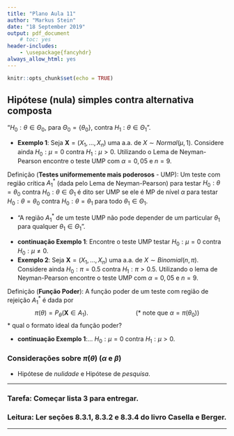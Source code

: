 ```yaml
---
title: "Plano Aula 11"
author: "Markus Stein"
date: "18 September 2019"
output: pdf_document
    # toc: yes
header-includes:
    - \usepackage{fancyhdr}
always_allow_html: yes
---
```

\addtolength{\headheight}{1.0cm} 
\pagestyle{fancyplain} 
\rhead{\includegraphics[height=1.5cm]{Logo-40-anos-estatistica.png}}
\lhead{\includegraphics[height=1.5cm]{logoIME60.jpg}}
\chead{UNIVERSIDADE FEDERAL DO RIO GRANDE DO SUL \\
INSTITUTO DE MATEMÁTICA E ESTATÍSTICA \\
DEPARTAMENTO DE ESTATÍSTICA \\
\vspace{0.3cm}
MAT02023 - INFERÊNCIA B - 2019/2
}
\renewcommand{\headrulewidth}{0pt} 


```r
knitr::opts_chunk$set(echo = TRUE)
```

<!-- ## *(...continuação)* Hipótese (nula) simples contra alternativa simples -->

<!-- ### Lema de Neyman-Pearson -->
<!-- * Note que o lema diz $A_1^* = \left\{\boldsymbol{x}; L_1(\boldsymbol{x}) \geq k L_0(\boldsymbol{x}) \right\}$, ou seja, $A_0^* = \left\{\boldsymbol{x}; L_1(\boldsymbol{x}) < k L_0(\boldsymbol{x}) \right\}$. -->

<!-- \vspace{0.5cm} -->


<!-- \vspace{0.5cm} -->

<!-- * **Exemplo 2**: Seja $\boldsymbol{X} = (X_1, \ldots, X_n)$ uma a.a. de $X \sim Binomial(10, \pi)$. Considere ainda $H_0: \pi = \pi_0$ contra $H_1: \pi = \pi_1 (\pi_1 > \pi_0)$. Utilizando o lema de Neyman-Pearson encontre $A_1$ do teste MP com $\alpha=0,05$ e $n=10$. -->

<!-- \vspace{0.5cm} -->

<!-- Obs.: Note que a função de $\theta$ abaixo contém toda a infomação acerca de um teste com região $A_1$ -->
<!-- $$ -->
<!-- P_\theta \left( \boldsymbol{X} \in A_1 \right)=\begin{cases} -->
<!-- 			\alpha(A_1), & \text{se $\theta = \theta_0$,} \\ -->
<!--       1-\beta(A_1), & \text{se $\theta = \theta_1$.} -->
<!-- 		 \end{cases} -->
<!-- $$ -->

## Hipótese (nula) simples contra alternativa composta
"$H_0: \theta \in \Theta_0$, para $\Theta_0 = \{ \theta_0 \}$, contra $H_1: \theta \in \Theta_1$".

* **Exemplo 1**: Seja $\boldsymbol{X} = (X_1, \ldots, X_n)$ uma a.a. de $X \sim 
Normal(\mu,1)$. Considere ainda $H_0: \mu = 0$ contra $H_1: \mu > 0$. Utilizando 
o Lema de Neyman-Pearson encontre o teste UMP com $\alpha=0,05$ e $n=9$.

\vspace{0.5cm}

Definição (**Testes uniformemente mais poderosos** - UMP): Um teste com região crítica $A_1^*$ 
(dada pelo Lema de Neyman-Pearson) para testar $H_0: \theta = \theta_0$ contra $H_0: \theta \in 
\Theta_1$ é dito ser UMP se ele é MP de nível $\alpha$ para testar $H_0: \theta = \theta_0$ 
contra $H_0: \theta = \theta_1$ para todo $\theta_1 \in \Theta_1$.  

* "A região $A_1^*$ de um teste UMP não pode depender de um particular $\theta_1$ para qualquer $\theta_1 \in \Theta_1$".

\vspace{0.5cm}

* **continuação Exemplo 1**: Encontre o teste UMP testar $H_0: \mu = 0$ contra $H_0: \mu \neq 0$.  
* **Exemplo 2**: Seja $\boldsymbol{X} = (X_1, \ldots, X_n)$ uma a.a. de $X \sim Binomial(n, \pi)$. 
Considere ainda $H_0: \pi = 0.5$ contra $H_1: \pi > 0.5$. Utilizando o lema de Neyman-Pearson 
encontre o teste UMP com $\alpha=0,05$ e $n=9$.

\vspace{0.5cm}

Definição (**Função Poder**): A função poder de um teste com região de rejeição $A_1^*$ é dada por
$$\pi(\theta) = P_\theta(\boldsymbol{X} \in A_1). \hspace{3cm} \text{(* note que } \alpha = \pi(\theta_0) \text{)}$$
* qual o formato ideal da função poder?

\vspace{0.5cm}

* **continuação Exemplo 1**:... $H_0: \mu = 0$ contra $H_1: \mu > 0$.



### Considerações sobre $\pi(\theta)$ ($\alpha$ e $\beta$)
* Hipótese de *nulidade* e Hipótese de *pesquisa*.

<!--     + **Exemplo 3**: Exercício 13, lista 2. -->

<!-- \vspace{0.5cm} -->

<!-- Definição(**Tamanho do teste** $\times$ **Nível do teste**): Para $0 \leq \alpha \leq 1$, o teste com função poder $\pi(\theta)$ é um teste com   -->

<!-- * *tamanho* $\alpha$ se $\sup_{\theta \in \Theta_0} \pi(\theta) = \alpha$; -->

<!-- * *nível* $\alpha$ se $\sup_{\theta \in \Theta_0} \pi(\theta) \leq \alpha$.    -->

<!-- \vspace{0.5cm} -->

<!-- Definição (Nível descritivo (amostral) ou **"valor $p$"**): $\hat \alpha$ é o menor nível $\alpha$ para o qual a hipótese nula seria rejeitada.   -->

<!-- * probabilidade de $H_0$ ser verdadeira? -->

<!-- \vspace{0.5cm} -->

<!-- * **continuação Exemplo 1**: Utilizando $n=9$ e $\overline x = 0,68$ calcule o **"valor $p$"** para o teste acima. -->


<!-- ## Hipóteses compostas -->
<!-- Definição: (Classe de testes UMP) Seja $\mathcal{C}$ uma classse de testes para $H_0: \theta \in \Theta_0$ contra $H_0: \theta \in \Theta_1$ (em que $\Theta_0 \cup \Theta_1 = \Theta$,  $\Theta_0 \cap \Theta_1 = \emptyset$, ambos não atômicos e $\Theta_0 \neq \emptyset$ e $\Theta_1 \neq \emptyset$). Um teste na classe $\mathcal{C}$, com função poder $\pi(\theta)$, é UMP se $\pi(\theta) \geq \pi'(\theta)$ para todo $\theta \in \Theta_1$ e toda $\pi'(\theta)$ função poder de outro teste na classe $\mathcal{C}$. -->

<!-- Teorema: ... Revisitando o Lema de Neyman-Pearson... "Notas de Aula" pág. 9 e 10. -->

<!-- \vspace{0.5cm} -->

<!-- * Testes (hipóteses) **unilaterais** $\times$ testes (hipóteses) **bilaterais**. -->

<!-- ## Teste da Razão de Verossimilhanças (Generalizada) -->
<!-- **Estatística de teste**: $\lambda(\boldsymbol{x}) = \frac{\sup_{\theta \in \Theta_0} L(\theta)}{\sup_{\theta \in \Theta} L(\theta)}$ -->
<!-- \vspace{0.5cm} -->

<!-- * **continuação Exemplo 1**: Encontre o teste UMP testar $H_0: \mu = 0$ contra $H_1: \mu \neq 0$. Qual o espaço paramétrico? Encontre um teste UMP de nível $alpha$. -->

<!-- * **continuação Exemplo 1**: Encontre o teste UMP testar $H_0: \mu \geq 0$ contra $H_0: \mu > 0$. $\mu$ e $\sigma^2$ desconhecidos. Qual o espaço paramétrico? Encontre um teste UMP de nível $alpha$. -->

<!-- \vspace{0.5cm} -->


<!-- relação entre intervalos de confiança e teste de hipóteses -->
<!-- ### Razão de verossimilhanças monótona -->
<!-- * família exponencial -->

<!-- ### Testes não viesados -->

<!-- Teste de Wald -->
<!-- Lista 3 marcia tem exercicio weibull com parametro de incomodo e verossimilhanca perfilada -->

\vspace{1cm}

***
### Tarefa: Começar lista 3 para entregar.

### Leitura: Ler seções 8.3.1, 8.3.2 e 8.3.4 do livro Casella e Berger. 
<!-- Seção "The simple test of significance" Capítulo 3 do livro "Statistical Methods and Scientific Inference" do Fisher. -->
***

<!-- semana que vem... fazer funcao poder binomial hipoteses compostas... uniforme...  -->
<!-- **Atividade (possivelmente valendo ponto extra para prova 1)**:   -->
<!-- Com os modelos $Binomial(10, \pi)$, $Poisson(\lambda)$, $Exponencial(\alpha)$,  -->
<!-- $Normal(\mu, 2)$ e $Uniforme(0, \theta)$:   -->
<!-- 1. encontre um exemplo prático e formule um teste UMP adequado (hipótese de  -->
<!-- nulidade *versus* hipótese de pesquisa, nível do teste, tamanho do teste,  -->
<!-- amostra e valor *p*);   -->
<!-- 2. Fale sobre as consequências da decisão (conclusão do problema);   -->
<!-- 3. Calcule  e interprete um intervalo de confiança (IC) para o parâmetro de interesse;  -->
<!-- 4. Plote a funçao poder $\pi(\theta)$;   -->
<!-- 5. Mostre o significado da frase "a funçao poder tem o mesmo papel do EQM,  -->
<!-- no contexto de estimação, pois são usadas para avaliar e comparar dois testes";    -->
<!-- 6. Fale sobre o efeito na função poder quando mudamos $\alpha$ ou se aumentamos $n$.  -->




<!-- Plotar a região $A_1$ usando a razão de verossimilhanças e usando uma estatística suficiente -->
<!-- procurar shiny app or ggplot to explain... -->
<!-- fazer plot interativo mostrando relacao entre região $A_1 = \left\{ L_1 / L_0 > k \right\}$, $K \geq 0$, e sua equivalente $A'_1 = \left\{ a < S(\boldsymbol X) < b\right\}$, para constantes $a$ e $b$  -->

<!-- - writing design -->
<!-- - EM algorithm - git project and rmd; -->
<!-- - SES -->
<!-- - InfB -->
<!--   - marcar sala -->